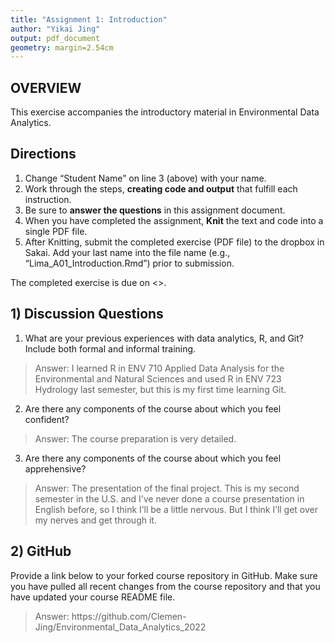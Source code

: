 ```yaml
---
title: "Assignment 1: Introduction"
author: "Yikai Jing"
output: pdf_document
geometry: margin=2.54cm
---
```


## OVERVIEW

This exercise accompanies the introductory material in Environmental Data Analytics. 

## Directions
1. Change "Student Name" on line 3 (above) with your name.
3. Work through the steps, **creating code and output** that fulfill each instruction.
4. Be sure to **answer the questions** in this assignment document.
6. When you have completed the assignment, **Knit** the text and code into a single PDF file.
8. After Knitting, submit the completed exercise (PDF file) to the dropbox in Sakai. Add your last name into the file name (e.g., "Lima_A01_Introduction.Rmd") prior to submission.

The completed exercise is due on <>.

## 1) Discussion Questions

1. What are your previous experiences with data analytics, R, and Git? Include both formal and informal training.

> Answer: I learned R in ENV 710 Applied Data Analysis for the Environmental and Natural Sciences and used R in ENV 723 Hydrology last semester, but this is my first time learning Git.

2. Are there any components of the course about which you feel confident?

> Answer: The course preparation is very detailed. 

3. Are there any components of the course about which you feel apprehensive?

> Answer: The presentation of the final project. This is my second semester in the U.S. and I've never done a course presentation in English before, so I think I'll be a little nervous. But I think I'll get over my nerves and get through it.

## 2) GitHub

Provide a link below to your forked course repository in GitHub. Make sure you have pulled all recent changes from the course repository  and that you have updated your course README file. 

> Answer: https://github.com/Clemen-Jing/Environmental_Data_Analytics_2022


